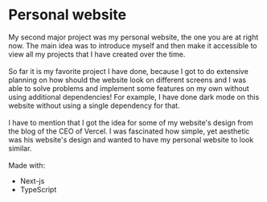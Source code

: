 <h1 className="mb-4 text-2xl font-semibold">Personal website</h1>

My second major project was my personal website, the one you are at right now. The main idea was to introduce myself and then make it accessible to view all my projects that I have created over the time.\
\
So far it is my favorite project I have done, because I got to do extensive planning on how should the website look on different screens and I was able to solve problems and implement some features on my own without using additional dependencies! For example, I have done dark mode on this website without using a single dependency for that.\
\
I have to mention that I got the idea for some of my website's design from the blog of the CEO of Vercel. I was fascinated how simple, yet aesthetic was his website's design and wanted to have my personal website to look similar.\
\
Made with:

- Next-js
- TypeScript
